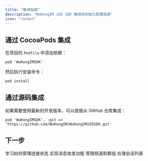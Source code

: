 ```yaml
---
title: "集成指南"
description: "WuKongIM iOS SDK 集成和初始化配置指南"
icon: "rocket"
---
```


## 通过 CocoaPods 集成

在项目的 `Podfile` 中添加依赖：

```objc
pod 'WuKongIMSDK'
```

然后执行安装命令：

```bash
pod install
```

## 通过源码集成

如果需要使用最新的开发版本，可以直接从 GitHub 仓库集成：

```objc
pod 'WuKongIMSDK', :git => 'https://github.com/WuKongIM/WuKongIMiOSSDK.git'
```



## 下一步

<CardGroup cols={2}>
  <Card
    title="连接管理"
    icon="link"
    href="/zh/sdk/wukongim/ios/connection"
  >
    学习如何管理连接状态
  </Card>
  <Card
    title="消息收发"
    icon="message-circle"
    href="/zh/sdk/wukongim/ios/chat"
  >
    实现消息收发功能
  </Card>
  <Card
    title="频道管理"
    icon="hash"
    href="/zh/sdk/wukongim/ios/channel"
  >
    管理频道和群组
  </Card>
  <Card
    title="会话管理"
    icon="users"
    href="/zh/sdk/wukongim/ios/conversation"
  >
    处理会话列表
  </Card>
</CardGroup>
